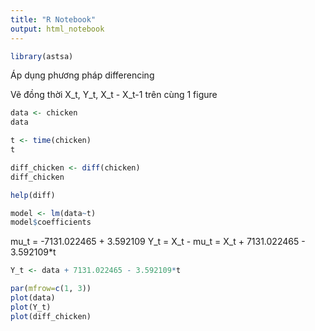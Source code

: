 ```yaml
---
title: "R Notebook"
output: html_notebook
---
```


```r
library(astsa)
```

Áp dụng phương pháp differencing

Vẽ đồng thời X_t, Y_t, X_t - X_t-1 trên cùng 1 figure

```r
data <- chicken
data
```

```r
t <- time(chicken)
t
```

```r
diff_chicken <- diff(chicken)
diff_chicken
```

```r
help(diff)
```

```r
model <- lm(data~t)
model$coefficients
```

mu_t = -7131.022465 + 3.592109
Y_t = X_t - mu_t = X_t + 7131.022465 - 3.592109*t


```r
Y_t <- data + 7131.022465 - 3.592109*t
```

```r
par(mfrow=c(1, 3))
plot(data)
plot(Y_t)
plot(diff_chicken)
```

```r

```

